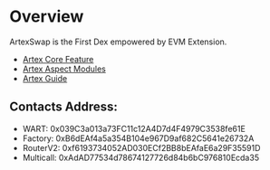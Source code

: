 # Overview

ArtexSwap is the First Dex empowered by EVM Extension.

- [Artex Core Feature](./overview/1.1features)
- [Artex Aspect Modules](./overview/1.2modules)
- [Artex Guide](./overview/1.3guide)

## Contacts Address:

- WART: 0x039C3a013a73FC11c12A4D7d4F4979C3538fe61E
- Factory: 0xB6dEAf4a5a354B104e967D9af682C5641e26732A
- RouterV2:  0xf6193734052AD030ECf2BB8bEAfaE6a29F35591D
- Multicall: 0xAdAD77534d78674127726d84b6bC976810Ecda35